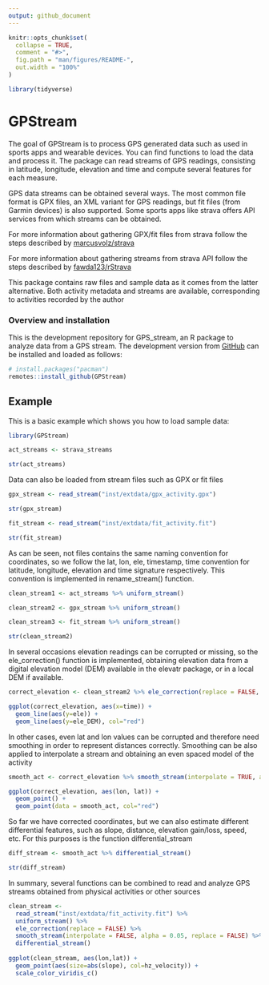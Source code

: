 ```yaml
---
output: github_document
---
```


<!-- README.md is generated from README.Rmd. Please edit that file -->

```r
knitr::opts_chunk$set(
  collapse = TRUE,
  comment = "#>",
  fig.path = "man/figures/README-",
  out.width = "100%"
)

library(tidyverse)
```

# GPStream

<!-- badges: start -->
<!-- badges: end -->


The goal of GPStream is to process GPS generated data such as used in sports apps and wearable devices. You can find functions to load the data and process it. The package can read streams of GPS readings, consisting in latitude, longitude, elevation and time and compute several features for each measure. 

GPS data streams can be obtained several ways. The most common file format is GPX files, an XML variant for GPS readings, but fit files (from Garmin devices) is also supported. Some sports apps like strava offers API services from which streams can be obtained. 

For more information about gathering GPX/fit files from strava follow the steps described by [marcusvolz/strava](https://github.com/marcusvolz/strava)

For more information about gathering streams from strava API follow the steps described by [fawda123/rStrava](https://github.com/fawda123/rStrava)

This package contains raw files and sample data as it comes from the latter alternative. Both activity metadata and streams are available, corresponding to activities recorded by the author

### Overview and installation

This is the development repository for GPS_stream, an R package to analyze data from a GPS stream. The development version from [GitHub](https://github.com/) can be installed and loaded as follows:

``` r
# install.packages("pacman")
remotes::install_github(GPStream)
```
## Example

This is a basic example which shows you how to load sample data:

```r
library(GPStream)

act_streams <- strava_streams

str(act_streams)

```

Data can also be loaded from stream files such as GPX or fit files

```r

gpx_stream <- read_stream("inst/extdata/gpx_activity.gpx")

str(gpx_stream)

fit_stream <- read_stream("inst/extdata/fit_activity.fit")

str(fit_stream)

```

As can be seen, not files contains the same naming convention for coordinates, so we follow the lat, lon, ele, timestamp, time convention for latitude, longitude, elevation and time signature respectively. This convention is implemented in rename_stream() function.

```r
clean_stream1 <- act_streams %>% uniform_stream()

clean_stream2 <- gpx_stream %>% uniform_stream()

clean_stream3 <- fit_stream %>% uniform_stream()

str(clean_stream2)

```
In several occasions elevation readings can be corrupted or missing, so the ele_correction() function is implemented, obtaining elevation data from a digital elevation model (DEM) available in the elevatr package, or in a local DEM if available. 

```r

correct_elevation <- clean_stream2 %>% ele_correction(replace = FALSE, z = 14)

ggplot(correct_elevation, aes(x=time)) + 
  geom_line(aes(y=ele)) + 
  geom_line(aes(y=ele_DEM), col="red")

```

In other cases, even lat and lon values can be corrupted and therefore need smoothing in order to represent distances correctly. Smoothing can be also applied to interpolate a stream and obtaining an even spaced model of the activity

```r

smooth_act <- correct_elevation %>% smooth_stream(interpolate = TRUE, alpha = 0.01, replace = TRUE)

ggplot(correct_elevation, aes(lon, lat)) + 
  geom_point() + 
  geom_point(data = smooth_act, col="red")

```
So far we have corrected coordinates, but we can also estimate different differential features, such as slope, distance, elevation gain/loss, speed, etc. For this purposes is the function differential_stream

```r

diff_stream <- smooth_act %>% differential_stream()

str(diff_stream)

```
In summary, several functions can be combined to read and analyze GPS streams obtained from physical activities or other sources

```r

clean_stream <- 
  read_stream("inst/extdata/fit_activity.fit") %>% 
  uniform_stream() %>% 
  ele_correction(replace = FALSE) %>% 
  smooth_stream(interpolate = FALSE, alpha = 0.05, replace = FALSE) %>% 
  differential_stream()
  
ggplot(clean_stream, aes(lon,lat)) +
  geom_point(aes(size=abs(slope), col=hz_velocity)) +
  scale_color_viridis_c()


```

